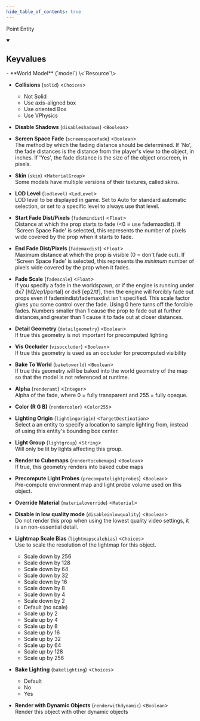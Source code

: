 ```yaml
---
hide_table_of_contents: true
---
```


<!---
!!!!!!
THIS PAGE IS AUTOGENERATED FROM GAME FGD DEFINITIONS!
DO NOT EDIT MANUALLY!
!!!!!!

In order to make edits, you can make an annotation file in /fgd_dump_overrides
-->


Point Entity



<details open>
<summary><h2>Keyvalues</h2></summary>
- **World Model** (`model`) \<`Resource`\>

- **Collisions** (`solid`) \<`Choices`\>
  - Not Solid
  - Use axis-aligned box
  - Use oriented Box
  - Use VPhysics


- **Disable Shadows** (`disableshadows`) \<`Boolean`\>

- **Screen Space Fade** (`screenspacefade`) \<`Boolean`\>\
The method by which the fading distance should be determined. If 'No', the fade distances is the distance from the player's view to the object, in inches. If 'Yes', the fade distance is the size of the object onscreen, in pixels.

- **Skin** (`skin`) \<`MaterialGroup`\>\
Some models have multiple versions of their textures, called skins.

- **LOD Level** (`lodlevel`) \<`LodLevel`\>\
LOD level to be displayed in game. Set to Auto for standard automatic selection, or set to a specific level to always use that level.

- **Start Fade Dist/Pixels** (`fademindist`) \<`Float`\>\
Distance at which the prop starts to fade (&lt;0 = use fademaxdist). If 'Screen Space Fade' is selected, this represents the number of pixels wide covered by the prop when it starts to fade.

- **End Fade Dist/Pixels** (`fademaxdist`) \<`Float`\>\
Maximum distance at which the prop is visible (0 = don't fade out). If 'Screen Space Fade' is selected, this represents the *minimum* number of pixels wide covered by the prop when it fades.

- **Fade Scale** (`fadescale`) \<`Float`\>\
If you specify a fade in the worldspawn, or if the engine is running under dx7 [hl2/ep1/portal] or dx8 [ep2/tf], then the engine will forcibly fade out props even if fademindist/fademaxdist isn't specified. This scale factor gives you some control over the fade. Using 0 here turns off the forcible fades. Numbers smaller than 1 cause the prop to fade out at further distances,and greater than 1 cause it to fade out at closer distances.

- **Detail Geometry** (`detailgeometry`) \<`Boolean`\>\
If true this geometry is not important for precomputed lighting

- **Vis Occluder** (`visoccluder`) \<`Boolean`\>\
If true this geometry is used as an occluder for precomputed visibility

- **Bake To World** (`baketoworld`) \<`Boolean`\>\
If true this geometry will be baked into the world geometry of the map so that the model is not referenced at runtime.

- **Alpha** (`renderamt`) \<`Integer`\>\
Alpha of the fade, where 0 = fully transparent and 255 = fully opaque.

- **Color (R G B)** (`rendercolor`) \<`Color255`\>

- **Lighting Origin** (`lightingorigin`) \<`TargetDestination`\>\
Select a an entity to specify a location to sample lighting from, instead of using this entity's bounding box center.

- **Light Group** (`lightgroup`) \<`String`\>\
Will only be lit by lights affecting this group.

- **Render to Cubemaps** (`rendertocubemaps`) \<`Boolean`\>\
If true, this geometry renders into baked cube maps

- **Precompute Light Probes** (`precomputelightprobes`) \<`Boolean`\>\
Pre-compute environment map and light probe volume used on this object.

- **Override Material** (`materialoverride`) \<`Material`\>

- **Disable in low quality mode** (`disableinlowquality`) \<`Boolean`\>\
Do not render this prop when using the lowest quality video settings, it is an non-essential detail.

- **Lightmap Scale Bias** (`lightmapscalebias`) \<`Choices`\>\
Use to scale the resolution of the lightmap for this object.
  - Scale down by 256
  - Scale down by 128
  - Scale down by 64
  - Scale down by 32
  - Scale down by 16
  - Scale down by 8
  - Scale down by 4
  - Scale down by 2
  - Default (no scale)
  - Scale up by 2
  - Scale up by 4
  - Scale up by 8
  - Scale up by 16
  - Scale up by 32
  - Scale up by 64
  - Scale up by 128
  - Scale up by 256


- **Bake Lighting** (`bakelighting`) \<`Choices`\>
  - Default
  - No
  - Yes


- **Render with Dynamic Objects** (`renderwithdynamic`) \<`Boolean`\>\
Render this object with other dynamic objects


 </details>

